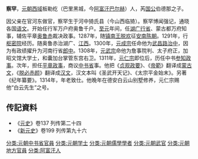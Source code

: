 '''察罕'''{{BD|13世纪||1322年||catIdx=C}}，[[元朝|元朝]][[西域|西域]]板勒纥（巴里黑城，今[[阿富汗|阿富汗]][[巴尔赫|巴尔赫]]）人，芮[[国公|国公]]伯德那之子。

因父亲在官河东做官，察罕生于河中猗氏县（今山西临猗）。察罕博闻强记，通晓各国[[语文|语文]]。开始任行军万户府奥鲁千户。[[至元_(忽必烈)|至元]]年间，任[[湖广行省|湖广行省]]、蒙古都万府知事，辅佐平章[[奥鲁赤|奥鲁赤]]裁决政事。1287年，随[[镇南王|镇南王]][[脱欢|脱欢]]征[[安南國|安南]][[越南陈朝|陈朝]]。1291年，行[[枢密院|枢密院]]经历。随奥鲁赤治湖广、[[江西|江西]]。1300年，[[元成宗|元成宗]]任命他为[[武昌路|武昌路]][[治中|治中]]，因为有政绩擢升为河南行省[[郎中_(官職)|郎中]]。1308年，[[元武宗|元武宗]]命他为詹事院判、太子府正，加昭文馆大学士，和囊加台掌管东宫右卫。1311年，[[元仁宗|元仁宗]]即位后，历任中书[[参知政事|参知政事]]。次年，担任[[平章政事|平章政事]]，商议[[中书省|中书省]]事。他把《[[贞观政要|贞观政要]]》、《[[帝範|帝範]]》翻译成[[蒙古文|蒙古文]]，《[[蒙古秘史|脱必赤颜]]》翻译成[[汉文|汉文]]，汉文本叫《圣武开天记》、《太宗平金始末》。另著《纪年纂要》。1314年，年老致仕。他晚年在德安白云山别墅修养，元仁宗赐他“白云先生”之号。

==传記資料==
* 《[[元史|元史]]》卷137 列传第二十四
* 《[[新元史|新元史]]》卷199 列传第九十六

{{DEFAULTSORT:C}}

[[分类:元朝中书省官員|分类:元朝中书省官員]]
[[分类:元朝学士|分类:元朝学士]]
[[分类:元朝儒學學者|分类:元朝儒學學者]]
[[分类:元朝武官|分类:元朝武官]]
[[分类:元朝地方官員|分类:元朝地方官員]]
[[分类:阿富汗人|分类:阿富汗人]]